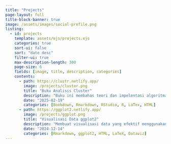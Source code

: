 ```yaml
---
title: "Projects"
page-layout: full
title-block-banner: true
image: /assets/images/social-profile.png
listing:
  - id: projects
    template: assets/ejs/projects.ejs
    categories: true
    sort-ui: false
    sort: "date desc"
    filter-ui: true
    max-description-length: 300
    page-size: 6
    fields: [image, title, description, categories]
    contents:
      - path: https://clustr.netlify.app/
        image: /projects/cluster.png
        title: "Buku Analisis Cluster"
        description: "Buku ini membahas teori dan impelentasi algoritma clustering dengan R"
        date: "2025-02-19"
        categories: [Bookdown, Rmarkdown, RStudio, R, LaTex, HTML]
      - path: https://ggplot2.netlify.app/
        image: /projects/ggplot.png
        title: "Visualisasi Data ggplot2"
        description: "Membuat visualisasi data yang efektif menggunakan ggplot2"
        date: "2024-12-14"
        categories: [Rmarkdown, ggplot2, HTML, LaTeX, Dataviz]
---
```

